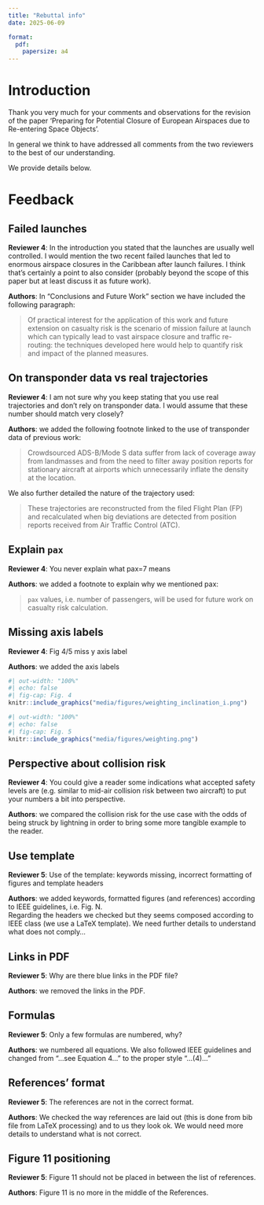 ```yaml
---
title: "Rebuttal info"
date: 2025-06-09

format:
  pdf: 
    papersize: a4
---
```


# Introduction

Thank you very much for your comments and observations for the revision of
the paper 'Preparing for Potential Closure of European Airspaces due to
Re-entering Space Objects'.

In general we think to have addressed all comments from the two reviewers
to the best of our understanding.

We provide details below.


# Feedback

## Failed launches

**Reviewer 4**: In the introduction you stated that the launches are usually well controlled. I would mention the two recent failed launches that led to enormous airspace closures in the Caribbean after launch failures. I think that's certainly a point to also consider (probably beyond the scope of this paper but at least discuss it as future work).

**Authors**: In "Conclusions and Future Work" section we have included the
following paragraph:

> Of practical interest for the application of this work and future extension
> on casualty risk is the scenario of mission failure at launch
> which can typically lead to vast airspace closure and traffic re-routing:
> the techniques developed here  would help to quantify risk and impact of the
> planned measures.



## On transponder data vs real trajectories

**Reviewer 4**: I am not sure why you keep stating that you use real trajectories and don't rely on transponder data. I would assume that these number should match very closely?

**Authors**: we added the following footnote linked to the use of transponder
data of previous work:

> Crowdsourced ADS-B/Mode S data suffer from lack of coverage away from
> landmasses and from the need to filter away position reports for stationary 
> aircraft at airports which unnecessarily inflate the density at the location.

We also further detailed the nature of the trajectory used:

> These trajectories are reconstructed from the filed Flight Plan (FP) and 
> recalculated when big deviations are detected from position reports received
> from Air Traffic Control (ATC).


## Explain `pax`

**Reviewer 4**: You never explain what pax=7 means

**Authors**: we added a footnote to explain why we mentioned pax:

> `pax` values, i.e. number of passengers, will be used for future work on 
> casualty risk calculation.



## Missing axis labels

**Reviewer 4**: Fig 4/5 miss y axis label

**Authors**: we added the axis labels

::: {#fig-orbital-elements layout="[49,-2,49]" fig-env="figure*" fig-pos="h" height=100%}

```r
#| out-width: "100%"
#| echo: false
#| fig-cap: Fig. 4
knitr::include_graphics("media/figures/weighting_inclination_i.png")
```

```r
#| out-width: "100%"
#| echo: false
#| fig-cap: Fig. 5
knitr::include_graphics("media/figures/weighting.png")
```

:::

## Perspective about collision risk

**Reviewer 4**: You could give a reader some indications what accepted safety levels are (e.g. similar to mid-air collision risk between two aircraft) to put your numbers a bit into perspective.

**Authors**: we compared the collision risk for the use case with the odds of being struck by lightning in order to bring some more tangible example to the
reader.


## Use template

**Reviewer 5**: Use of the template: keywords missing, incorrect formatting of figures and template headers

**Authors**: we added keywords, formatted figures (and references) according to IEEE guidelines, i.e. Fig. N.  
Regarding the headers we checked but they seems composed according to IEEE class (we use a LaTeX template). We need further details to understand what does
not comply...


## Links in PDF

**Reviewer 5**: Why are there blue links in the PDF file?

**Authors**: we removed the links in the PDF.



## Formulas 

**Reviewer 5**: Only a few formulas are numbered, why?

**Authors**: we numbered all equations. We also followed IEEE guidelines and changed from "...see Equation 4..." to the proper style "...(4)..."



## References' format

**Reviewer 5**: The references are not in the correct format. 

**Authors**: We checked the way references are laid out (this is done from bib file from LaTeX processing) and to us they look ok. We would need more details to understand what is not correct.

## Figure 11 positioning

**Reviewer 5**: Figure 11 should not be placed in between the list of references.

**Authors**: Figure 11 is no more in the middle of the References.
